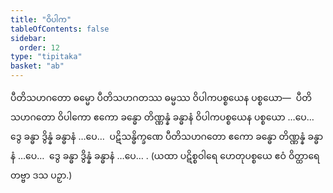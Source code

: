 ```yaml
---
title: "ဝိပါက"
tableOfContents: false
sidebar:
  order: 12
type: "tipitaka"
basket: "ab"
---
```



<DynamicBreadcrumb />

<Division number="43">

<Paragraph number="758">
ပီတိသဟဂတော ဓမ္မော ပီတိသဟဂတဿ ဓမ္မဿ ဝိပါကပစ္စယေန ပစ္စယော—  ပီတိသဟဂတော ဝိပါကော ဧကော ခန္ဓော တိဏ္ဏန္နံ ခန္ဓာနံ ဝိပါကပစ္စယေန ပစ္စယော …ပေ…  ဒွေ ခန္ဓာ ဒွိန္နံ ခန္ဓာနံ …ပေ…  ပဋိသန္ဓိက္ခဏေ ပီတိသဟဂတော ဧကော ခန္ဓော တိဏ္ဏန္နံ ခန္ဓာနံ …ပေ…  ဒွေ ခန္ဓာ ဒွိန္နံ ခန္ဓာနံ …ပေ… .
</Paragraph>

<Paragraph number="759">
(ယထာ ပဋိစ္စဝါရေ ဟေတုပစ္စယေ ဧဝံ ဝိတ္ထာရေတဗ္ဗာ ဒသ ပဉှာ.)
</Paragraph>
</Division>